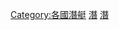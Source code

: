 {{main|苏俄潜艇列表}}
{{Commonscat|Submarines of Russia}}

[[Category:各國潛艇|Category:各國潛艇]]
[[Category:苏联军舰|潛]]
[[Category:俄羅斯軍艦|潛]]